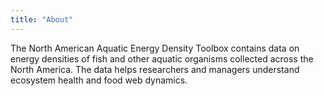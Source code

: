 ```yaml
---
title: "About"
---
```

The North American Aquatic Energy Density Toolbox
contains data on energy densities of fish and other
aquatic organisms collected across the North America.
The data helps researchers and managers understand
ecosystem health and food web dynamics.
